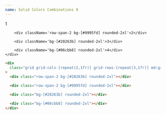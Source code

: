 ```yaml
---
name: Solid Colors Combinations 9
---
```



<div className='flex flex-row flex-wrap items-center justify-center gap-2 pb-8'>
  <Badge text='#28263b' color='bg-[#28263b]' client:load />
  <Badge text='#9995fd' color='bg-[#9995fd]' client:load />
  <Badge text='#06cbb8' color='bg-[#06cbb8]' client:load />
</div>

<div className='flex items-center justify-center bg-[#1d1b2b] rounded-xl p-4'>
    <div className='grid grid-cols-[repeat(2,1fr)] grid-rows-[repeat(3,1fr)] md:grid-cols-[repeat(3,1fr)] md:grid-rows-[repeat(2,1fr)] gap-4 w-full min-h-[500px] content-bento'>
        <div className='row-span-2 bg-[#28263b] rounded-2xl'>1</div>

        <div className='row-span-2 bg-[#9995fd] rounded-2xl'>2</div>

        <div className='bg-[#28263b] rounded-2xl'>3</div>

        <div className='bg-[#06cbb8] rounded-2xl'>4</div>
    </div>

</div>

<CodeBlock client:load>

```html
<div
  class="grid grid-cols-[repeat(2,1fr)] grid-rows-[repeat(3,1fr)] md:grid-cols-[repeat(3,1fr)] md:grid-rows-[repeat(2,1fr)] gap-4 w-full min-h-[500px]"
>
  <div class="row-span-2 bg-[#28263b] rounded-2xl"></div>

  <div class="row-span-2 bg-[#9995fd] rounded-2xl"></div>

  <div class="bg-[#28263b] rounded-2xl"></div>

  <div class="bg-[#06cbb8] rounded-2xl"></div>
</div>
```

</CodeBlock>
